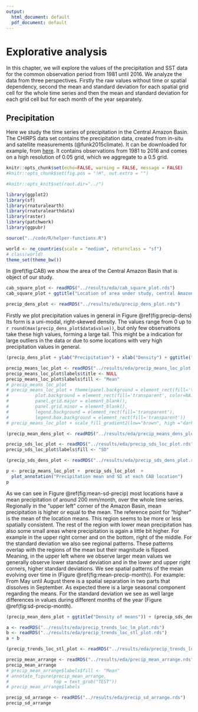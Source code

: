 ```yaml
---
output:
  html_document: default
  pdf_document: default
---
```

# Explorative analysis

In this chapter, we will explore the values of the precipitation
and SST data for the common observation period from 1981 until 2016.
We analyze the data from three perspectives. Firstly the raw values without time or spatial dependency, second the mean and standard deviation for each spatial grid cell for the whole time series and then the mean and standard deviation for each grid cell
but for each month of the year separately.

## Precipitation

Here we study the time series of precipitation in the
Central Amazon Basin.
The CHIRPS data set contains the precipitation data, created from in-situ and satellite measurements (@funk2015climate). It can be downloaded for example, from [here](https://www.chc.ucsb.edu/data/chirps).
It contains observations from 1981 to 2016 and comes on a high resolution of 0.05 grid, which we aggregate to a 0.5 grid.

```r
knitr::opts_chunk$set(echo=FALSE, warning = FALSE, message = FALSE)
#knitr::opts_chunk$set(fig.pos = "!H", out.extra = "")

#knitr::opts_knit$set(root.dir="../")
```


```r
library(ggplot2)
library(sf)
library(rnaturalearth)
library(rnaturalearthdata)
library(raster)
library(patchwork)
library(ggpubr)
```

```r
source("../code/R/helper-functions.R")
```

```r
world <- ne_countries(scale = "medium", returnclass = "sf")
# class(world)
theme_set(theme_bw())
```


In \@ref(fig:CAB) we show the area of the Central Amazon Basin that is object of our study.

```r
cab_square_plot <- readRDS("../results/eda/cab_square_plot.rds")
cab_square_plot + ggtitle("Location of area under study, central Amazon basin (CAB)")
```

```r
precip_dens_plot <- readRDS("../results/eda/precip_dens_plot.rds")
```


Firstly we plot precipitation values in general in Figure \@ref(fig:precip-dens)
Its form is a uni-modal, right-skewed density.
The values range from 0 up to `r round(max(precip_dens_plot$data$value))`, but only few observations take these high values, forming a large tail.
This might be a indication for large outliers in the data or due to 
some locations with very high precipitation values in general.

```r
(precip_dens_plot + ylab("Precipitation") + xlab("Density") + ggtitle("Density of raw precipitation values"))
```
```r
precip_means_loc_plot <- readRDS("../results/eda/precip_means_loc_plot.rds")
precip_means_loc_plot$labels$title <- NULL
precip_means_loc_plot$labels$fill <- "Mean"
# precip_means_loc_plot
# precip_means_loc_plot + theme(panel.background = element_rect(fill='transparent'),
#          plot.background = element_rect(fill='transparent', color=NA),
#          panel.grid.major = element_blank(),
#          panel.grid.minor = element_blank(),
#          legend.background = element_rect(fill='transparent'),
#          legend.box.background = element_rect(fill='transparent'))
# precip_means_loc_plot + scale_fill_gradient2(low="brown", high ="dark green", midpoint = mean(precip_means_loc_plot$data$val, na.rm = TRUE))
```
```r
(precip_mean_dens_plot <- readRDS("../results/eda/precip_means_dens_plot.rds"))
```
```r
precip_sds_loc_plot <- readRDS("../results/eda/precip_sds_loc_plot.rds")
precip_sds_loc_plot$labels$fill <- "SD"
```
```r
(precip_sds_dens_plot <- readRDS("../results/eda/precip_sds_dens_plot.rds"))
```
```r
p <- precip_means_loc_plot +  precip_sds_loc_plot  +
  plot_annotation("Precipitation mean and SD at each CAB location")
p
```

As we can see in Figure \@ref(fig:mean-sd-precip) most locations have a mean precipitation of around 200 mm/month, over
the whole time series. Regionally in the "upper left" corner of the Amazon Basin,
mean precipitation is higher or equal to the mean. The reference
point for "higher" is the mean of the location means. This region seems to be more
or less spatially consistent. The rest of the region with lower mean precipitation
has also some small areas where precipitation is again a little bit higher. 
For example in the upper right corner and on the bottom, right of the middle.
For the standard deviation we also see regional patterns. These patterns overlap
with the regions of the mean but their magnitude is flipped. Meaning,
in the upper left where we observe larger mean values we generally observe lower
standard deviation and in the lower and upper right corners, higher standard 
deviations.
We see spatial patterns of the mean evolving over time in (Figure \@ref(fig:mean-precip-month)).
For example: From May until August there is a spatial separation in
two parts that dissolves in September.
As expected there is a large seasonal component regarding the means.
For the standard deviation we see as well large differences in values 
during different months of the year (Figure \@ref(fig:sd-precip-month).

```r
(precip_mean_dens_plot + ggtitle("Density of means")) + (precip_sds_dens_plot + ggtitle("Density of sd"))
```
```r
a <- readRDS("../results/eda/precip_trends_loc_lm_plot.rds")
b <- readRDS("../results/eda/precip_trends_loc_stl_plot.rds")
a + b
```
```r
(precip_trends_loc_stl_plot <- readRDS("../results/eda/precip_trends_loc_stl_plot.rds"))
```
```r
precip_mean_arrange <- readRDS("../results/eda/precip_mean_arrange.rds")
precip_mean_arrange
# precip_mean_arrange$labels$fill <- "Mean"
# annotate_figure(precip_mean_arrange,
#                 top = text_grob("TEST"))
# precip_mean_arrange$labels
```


```r
precip_sd_arrange <- readRDS("../results/eda/precip_sd_arrange.rds")
precip_sd_arrange
```


